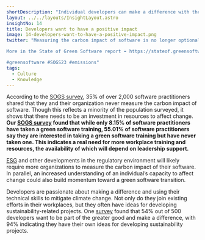 ```yaml
---
shortDescription: "Individual developers can make a difference with the proper training and incentives."
layout: ../../layouts/InsightLayout.astro
insightNo: 14
title: Developers want to have a positive impact
image: 14-developers-want-to-have-a-positive-impact.png
twitter: "Measuring the carbon impact of software is no longer optional. ESG and other regulatory developments make it clear that we need to act now.   

More in the State of Green Software report ➡️ https://stateof.greensoftware.foundation

#greensoftware #SOGS23 #emissions"
tags:
  - Culture
  - Knowledge
---
```


According to the [SOGS survey](/../survey), 35% of over 2,000 software practitioners shared that they and their organization never measure the carbon impact of software. Though this reflects a minority of the population surveyed, it shows that there needs to be an investment in resources to affect change. **Our [SOGS survey](/../survey) found that while only 8.15% of software practitioners have taken a green software training, 55.01% of software practitioners say they are interested in taking a green software training but have never taken one. This indicates a real need for more workplace training and resources, the availability of which will depend on leadership support.**

[ESG](https://hbr.org/2022/12/2022-a-tumultuous-year-in-esg-and-sustainability) and other developments in the regulatory environment will likely require more organizations to measure the carbon impact of their software. In parallel, an increased understanding of an individual’s capacity to affect change could also build momentum toward a green software transition.

Developers are passionate about making a difference and using their technical skills to mitigate climate change. Not only do they join existing efforts in their workplaces, but they often have ideas for developing sustainability-related projects. One [survey](https://www.computerweekly.com/blog/Green-Tech/The-rise-of-the-green-software-developer) found that 54% out of 500 developers want to be part of the greater good and make a difference, with 94% indicating they have their own ideas for developing sustainability projects.